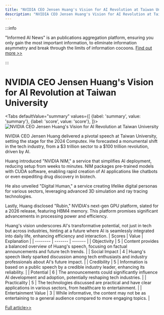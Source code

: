 ```yaml
---
title: "NVIDIA CEO Jensen Huang's Vision for AI Revolution at Taiwan University"
description: "NVIDIA CEO Jensen Huang's Vision for AI Revolution at Taiwan University"
---
```



:::info

"Informed AI News" is an publications aggregation platform, ensuring you only gain the most important information, to eliminate information asymmetry and break through the limits of information cocoons.  [Find out more >>](/)

:::

# NVIDIA CEO Jensen Huang's Vision for AI Revolution at Taiwan University


<Tabs
	defaultValue="summary"
	values={[
	{label: 'summary', value: 'summary'},
	{label: 'score', value: 'score'},
]}>
<TabItem value="summary">
<img
  src="https://image.informedainews.com/2024/06/Tec-9JQ-1717382722-0.jpg"
  alt="NVIDIA CEO Jensen Huang's Vision for AI Revolution at Taiwan University"
/>



NVIDIA CEO Jensen Huang delivered a pivotal speech at Taiwan University, setting the stage for the 2024 Computex. He forecasted a monumental shift in the tech industry, from a $3 trillion sector to a $100 trillion revolution, driven by AI.

Huang introduced "NVIDIA NIM," a service that simplifies AI deployment, reducing setup from weeks to minutes. NIM packages pre-trained models with CUDA software, enabling rapid creation of AI applications like chatbots or even expediting drug discovery in biotech.

He also unveiled "Digital Human," a service creating lifelike digital personas for various sectors, leveraging advanced 3D simulation and ray tracing technologies.

Lastly, Huang disclosed "Rubin," NVIDIA's next-gen GPU platform, slated for a 2026 release, featuring HBM4 memory. This platform promises significant advancements in processing power and efficiency.

Huang's vision underscores AI's transformative potential, not just in tech but across industries, hinting at a future where AI is seamlessly integrated into daily life, enhancing efficiency and interaction.
</TabItem>
<TabItem value="score">
	| Scores     | Value   | Explanation |
	| -------- | ------- | ------- |
	| Objectivity  | 5    | Content provides a balanced overview of Huang's speech, focusing on factual announcements and future tech trends.    |
	| Social Impact | 4     | Huang's speech likely sparked discussion among tech enthusiasts and industry professionals about AI's future impact.    |
	| Credibility    | 5    | Information is based on a public speech by a credible industry leader, enhancing its reliability.    |
	| Potential    | 6    | The announcements could significantly influence AI development and adoption, potentially reshaping tech industries.    |
	| Practicality    | 5    | The technologies discussed are practical and have clear applications in various sectors, from healthcare to entertainment.    |
	| Entertainment Value    | 3    | While informative, the content may not be as entertaining to a general audience compared to more engaging topics.    |
</TabItem>
</Tabs>

[Full article>>](https://today.line.me/tw/v2/article/QwLZREe)
